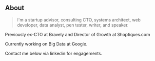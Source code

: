 ## About

> I'm a startup advisor, consulting CTO, systems architect, web developer, data analyst, pen tester, writer, and speaker.

Previously ex-CTO at Bravely and Director of Growth at Shoptiques.com

Currently working on Big Data at Google.

Contact me below via linkedin for engagements.